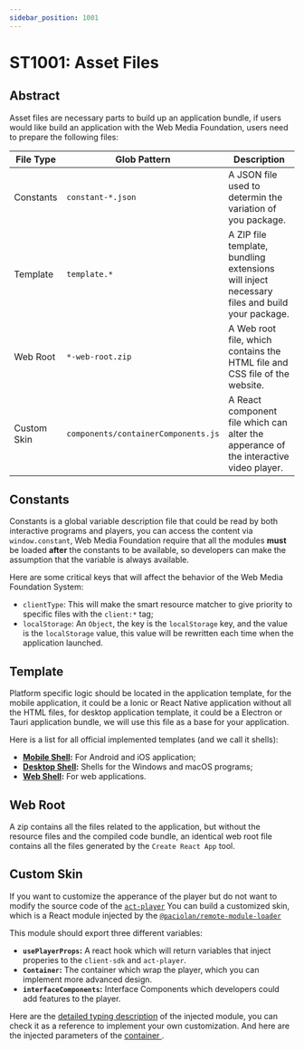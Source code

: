 ```yaml
---
sidebar_position: 1001
---
```


# ST1001: Asset Files

## Abstract

Asset files are necessary parts to build up an application bundle, if users
would like build an application with the Web Media Foundation, users need to prepare
the following files:

| File Type   | Glob Pattern                        | Description                                                                                  |
| ----------- | ----------------------------------- | -------------------------------------------------------------------------------------------- |
| Constants   | `constant-*.json`                   | A JSON file used to determin the variation of you package.                                   |
| Template    | `template.*`                        | A ZIP file template, bundling extensions will inject necessary files and build your package. |
| Web Root    | `*-web-root.zip`                    | A Web root file, which contains the HTML file and CSS file of the website.                   |
| Custom Skin | `components/containerComponents.js` | A React component file which can alter the apperance of the interactive video player.        |

## Constants

Constants is a global variable description file that could be read by both
interactive programs and players, you can access the content via
`window.constant`, Web Media Foundation require that all the modules **must** be
loaded **after** the constants to be available, so developers can make the
assumption that the variable is always available.

Here are some critical keys that will affect the behavior of the Web Media Foundation
System:

- `clientType`: This will make the smart resource matcher to give priority to
  specific files with the `client:*` tag;
- `localStorage`: An `Object`, the key is the `localStorage` key, and the value
  is the `localStorage` value, this value will be rewritten each time when the
  application launched.

## Template

Platform specific logic should be located in the application template, for the
mobile application, it could be a Ionic or React Native application without all
the HTML files, for desktop application template, it could be a Electron or
Tauri application bundle, we will use this file as a base for your application.

Here is a list for all official implemented templates (and we call it shells):

- **[Mobile Shell](https://github.com/Web-Media-Foundation/infrastructure/tree/master/packages/mobile-shell):** For Android and iOS application;
- **[Desktop Shell](https://github.com/Web-Media-Foundation/infrastructure/tree/master/packages/desktop-shell):** Shells for the Windows and macOS programs;
- **[Web Shell](https://github.com/Web-Media-Foundation/infrastructure/tree/master/packages/web-shell):** For web applications.

## Web Root

A zip contains all the files related to the application, but without the
resource files and the compiled code bundle, an identical web root file contains
all the files generated by the `Create React App` tool.

## Custom Skin

If you want to customize the apperance of the player but do not want to modify
the source code of the [`act-player`](https://github.com/Web-Media-Foundation/infrastructure/tree/master/packages/act-player)
You can build a customized skin, which is a React module injected by the [`@paciolan/remote-module-loader`](https://www.npmjs.com/package/@paciolan/remote-module-loader)

This module should export three different variables:

- **`usePlayerProps`:** A react hook which will return variables that inject
  properies to the `client-sdk` and `act-player`.
- **`Container`:** The container which wrap the player, which you can implement
  more advanced design.
- **`interfaceComponents`:** Interface Components which developers could add
  features to the player.

Here are the [detailed typing description](https://github.com/Web-Media-Foundation/infrastructure/blob/94572bda8a1e6bb8f71cb51b7456587186ca99d4/packages/client-sdk/src/components/Content.tsx#L89-L96)
of the injected module, you can check it as a reference to implement your own
customization. And here are the injected parameters of the [container
](https://github.com/Web-Media-Foundation/infrastructure/blob/94572bda8a1e6bb8f71cb51b7456587186ca99d4/packages/client-sdk/src/components/Content.tsx#L289-L317).

